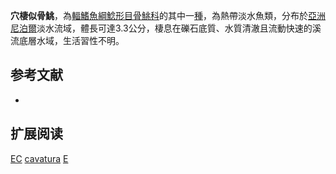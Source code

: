 {{Speciesbox
| name = 穴棲似骨鮡
| status = DD
| status_system = IUCN3.1
| image = 
| image_width = 250px
| genus = Erethistoides
| species = cavatura
| authority = Ng & Edds, 2005
| synonyms = 
}}
'''穴棲似骨鮡'''，為[[輻鰭魚綱|輻鰭魚綱]][[鯰形目|鯰形目]][[骨鮡科|骨鮡科]]的其中一[[種|種]]，為熱帶淡水魚類，分布於[[亞洲|亞洲]][[尼泊爾|尼泊爾]]淡水流域，體長可達3.3公分，棲息在礫石底質、水質清澈且流動快速的溪流底層水域，生活習性不明。

==参考文献==
*{{FishBase_species|genus=Erethistoides|species=cavatura|year=2015|month=3}}

== 扩展阅读 ==
{{refbegin}}
{{wikispecies-inline|Erethistoides cavatura|穴棲似骨鮡}}
{{refend}}
{{Taxonbar|from=Q3759866}}

[[Category:IUCN红色名录数据缺乏物种|EC]]
[[Category:似骨鮡屬|cavatura]]
[[Category:2005年描述的鱼类|E]]